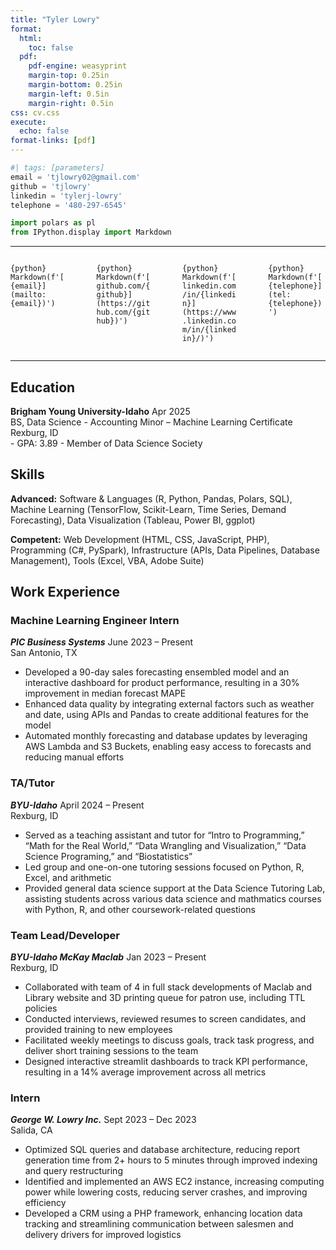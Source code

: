 ```yaml
---
title: "Tyler Lowry"
format:
  html:
    toc: false
  pdf:
    pdf-engine: weasyprint
    margin-top: 0.25in
    margin-bottom: 0.25in
    margin-left: 0.5in
    margin-right: 0.5in
css: cv.css
execute:
  echo: false
format-links: [pdf]
---
```


```python
#| tags: [parameters]
email = 'tjlowry02@gmail.com'
github = 'tjlowry'
linkedin = 'tylerj-lowry'
telephone = '480-297-6545'

```

```python
import polars as pl
from IPython.display import Markdown
```

____
:::: {.columns}

::: {.column width="22%"}
`{python} Markdown(f'[{email}](mailto:{email})')`
:::

::: {.column width="1%"}
:::

::: {.column width="22%"}
`{python} Markdown(f'[github.com/{github}](https://github.com/{github})')`
:::

::: {.column width="1%"}
:::

::: {.column width="22%"}
`{python} Markdown(f'[linkedin.com/in/{linkedin}](https://www.linkedin.com/in/{linkedin}/)')`
:::

::: {.column width="1%"}
:::


::: {.column width="22%"}
`{python} Markdown(f'[{telephone}](tel:{telephone})')`
:::


::::

____
## Education

**Brigham Young University-Idaho** [Apr 2025]{.cvdate}  
BS, Data Science - Accounting Minor – Machine Learning Certificate  
Rexburg, ID  
- GPA: 3.89
- Member of Data Science Society

## Skills

**Advanced:** Software & Languages (R, Python, Pandas, Polars, SQL), Machine Learning (TensorFlow, Scikit-Learn, Time Series, Demand Forecasting), Data Visualization (Tableau, Power BI, ggplot)

**Competent:** Web Development (HTML, CSS, JavaScript, PHP), Programming (C#, PySpark), Infrastructure (APIs, Data Pipelines, Database Management), Tools (Excel, VBA, Adobe Suite)

## Work Experience

### Machine Learning Engineer Intern
***PIC Business Systems*** [June 2023 – Present]{.cvdate}  
San Antonio, TX

- Developed a 90-day sales forecasting ensembled model and an interactive dashboard for product performance, resulting in a 30% improvement in median forecast MAPE
- Enhanced data quality by integrating external factors such as weather and date, using APIs and Pandas to create additional features for the model
- Automated monthly forecasting and database updates by leveraging AWS Lambda and S3 Buckets, enabling easy access to forecasts and reducing manual efforts

### TA/Tutor
***BYU-Idaho*** [April 2024 – Present]{.cvdate}  
Rexburg, ID

- Served as a teaching assistant and tutor for "Intro to Programming," "Math for the Real World," "Data Wrangling and Visualization," "Data Science Programing," and "Biostatistics"
- Led group and one-on-one tutoring sessions focused on Python, R, Excel, and arithmetic
- Provided general data science support at the Data Science Tutoring Lab, assisting students across various data science and mathmatics courses with Python, R, and other coursework-related questions

### Team Lead/Developer
***BYU-Idaho McKay Maclab*** [Jan 2023 – Present]{.cvdate}  
Rexburg, ID

- Collaborated with team of 4 in full stack developments of Maclab and Library website and 3D printing queue for patron use, including TTL policies
- Conducted interviews, reviewed resumes to screen candidates, and provided training to new employees
- Facilitated weekly meetings to discuss goals, track task progress, and deliver short training sessions to the team
- Designed interactive streamlit dashboards to track KPI performance, resulting in a 14% average improvement across all metrics

### Intern
***George W. Lowry Inc.*** [Sept 2023 – Dec 2023]{.cvdate}  
Salida, CA

- Optimized SQL queries and database architecture, reducing report generation time from 2+ hours to 5 minutes through improved indexing and query restructuring
- Identified and implemented an AWS EC2 instance, increasing computing power while lowering costs, reducing server crashes, and improving efficiency
- Developed a CRM using a PHP framework, enhancing location data tracking and streamlining communication between salesmen and delivery drivers for improved logistics